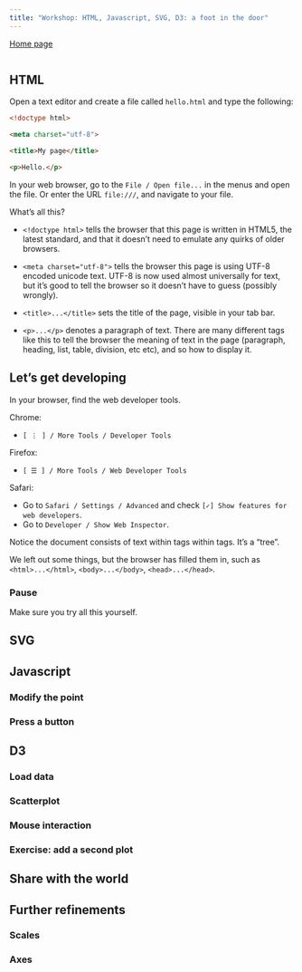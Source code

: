 ```yaml
---
title: "Workshop: HTML, Javascript, SVG, D3: a foot in the door"
---
```


[Home page](.)

```r
```

## HTML

Open a text editor and create a file called `hello.html` and type the following:

```html
<!doctype html>

<meta charset="utf-8">

<title>My page</title>

<p>Hello.</p>
```

In your web browser, go to the `File / Open file...` in the menus and open the file. Or enter the URL `file:///`, and navigate to your file.

What's all this?

* `<!doctype html>` tells the browser that this page is written in HTML5, the latest standard, and that it doesn't need to emulate any quirks of older browsers.

* `<meta charset="utf-8">` tells the browser this page is using UTF-8 encoded unicode text. UTF-8 is now used almost universally for text, but it's good to tell the browser so it doesn't have to guess (possibly wrongly).

* `<title>...</title>` sets the title of the page, visible in your tab bar.

* `<p>...</p>` denotes a paragraph of text. There are many different tags like this to tell the browser the meaning of text in the page (paragraph, heading, list, table, division, etc etc), and so how to display it.

## Let's get developing

In your browser, find the web developer tools.

Chrome: 

* `[ ⋮ ] / More Tools / Developer Tools`

Firefox: 

* `[ ☰ ] / More Tools / Web Developer Tools`

Safari:

* Go to `Safari / Settings / Advanced` and check `[✓] Show features for web developers`.
* Go to `Developer / Show Web Inspector`.

Notice the document consists of text within tags within tags. It's a "tree".

We left out some things, but the browser has filled them in, such as `<html>...</html>`, `<body>...</body>`, `<head>...</head>`.


### Pause

Make sure you try all this yourself.


## SVG


## Javascript

### Modify the point

### Press a button



## D3

### Load data

### Scatterplot

### Mouse interaction

### Exercise: add a second plot


## Share with the world



## Further refinements

### Scales

### Axes



